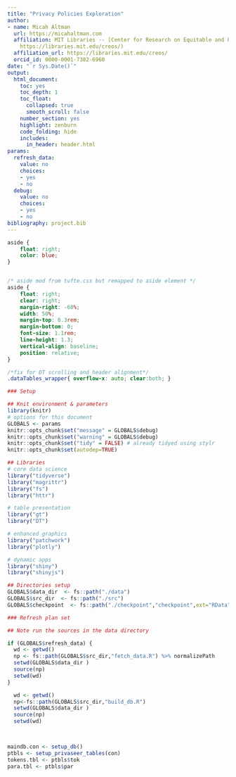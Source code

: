 ```yaml
---
title: "Privacy Policies Exploration"
author:
- name: Micah Altman
  url: https://micahaltman.com
  affiliation: MIT Libraries -- [Center for Research on Equitable and Open Scholarship](
    https://libraries.mit.edu/creos/)
  affiliation_url: https://libraries.mit.edu/creos/
  orcid_id: 0000-0001-7382-6960
date: "`r Sys.Date()`"
output:
  html_document:
    toc: yes
    toc_depth: 1
    toc_float:
      collapsed: true
      smooth_scroll: false
    number_section: yes
    highlight: zenburn
    code_folding: hide
    includes:
      in_header: header.html
params:
  refresh_data:
    value: no
    choices:
    - yes
    - no
  debug:
    value: no
    choices:
    - yes
    - no
bibliography: project.bib
---
```

```css
aside {
    float: right;
    color: blue;
}


/* aside mod from tufte.css but remapped to aside element */
aside {
    float: right;
    clear: right;
    margin-right: -60%;
    width: 50%;
    margin-top: 0.3rem;
    margin-bottom: 0;
    font-size: 1.1rem;
    line-height: 1.3;
    vertical-align: baseline;
    position: relative;
}

/*fix for DT scrolling and header alignment*/
.dataTables_wrapper{ overflow-x: auto; clear:both; }
```

```r
### Setup 

## Knit environment & parameters
library(knitr)
# options for this document
GLOBALS <- params
knitr::opts_chunk$set("message" = GLOBALS$debug)
knitr::opts_chunk$set("warning" = GLOBALS$debug)
knitr::opts_chunk$set("tidy" = FALSE) # already tidyed using stylr
knitr::opts_chunk$set(autodep=TRUE)

## Libraries
# core data science
library("tidyverse")
library("magrittr")
library("fs")
library("httr")

# table presentation
library("gt")
library("DT")

# enhanced graphics 
library("patchwork")
library("plotly")

# dynamic apps
library("shiny")
library("shinyjs")

## Directories setup
GLOBALS$data_dir  <- fs::path("./data")
GLOBALS$src_dir  <- fs::path("./src")
GLOBALS$checkpoint  <- fs::path("./checkpoint","checkpoint",ext="RData")
```

```r
### Refresh plan set 

## Note run the sources in the data directory

if (GLOBALS$refresh_data) {
  wd <- getwd()
  np <- fs::path(GLOBALS$src_dir,"fetch_data.R") %>% normalizePath
  setwd(GLOBALS$data_dir )
  source(np)
  setwd(wd)
}

  wd <- getwd()
  np<-fs::path(GLOBALS$src_dir,"build_db.R")
  setwd(GLOBALS$data_dir )
  source(np)
  setwd(wd)
  


maindb.con <- setup_db()
ptbls <- setup_privaseer_tables(con)
tokens.tbl <- ptbls$tok
para.tbl <- ptbls$par
```

